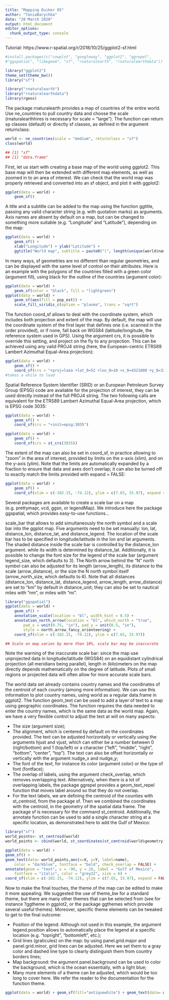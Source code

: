 ```yaml
---
title: "Mapping Duiker OS"
author: "TaniaBarychka"
date: "20 March 2020"
output: html_document
editor_options: 
  chunk_output_type: console
---
```


Tutorial: https://www.r-spatial.org/r/2018/10/25/ggplot2-sf.html

```r

#install.packages(c("cowplot", "googleway", "ggplot2", "ggrepel", 
#"ggspatial", "libwgeom", "sf", "rnaturalearth", "rnaturalearthdata"))

library("ggplot2")
theme_set(theme_bw())
library("sf")

library("rnaturalearth")
library("rnaturalearthdata")
library(rgeos)
```


The package rnaturalearth provides a map of countries of the entire world. Use ne_countries to pull country data and choose the scale (rnaturalearthhires is necessary for scale = "large"). The function can return sp classes (default) or directly sf classes, as defined in the argument returnclass:

```r



world <- ne_countries(scale = "medium", returnclass = "sf")
class(world)

## [1] "sf"  
## [1] "data.frame"

```


First, let us start with creating a base map of the world using ggplot2. This base map will then be extended with different map elements, as well as zoomed in to an area of interest. We can check that the world map was properly retrieved and converted into an sf object, and plot it with ggplot2:


```r
ggplot(data = world) +
    geom_sf()

```


A title and a subtitle can be added to the map using the function ggtitle, passing any valid character string (e.g. with quotation marks) as arguments. Axis names are absent by default on a map, but can be changed to something more suitable (e.g. “Longitude” and “Latitude”), depending on the map:

```r
ggplot(data = world) +
    geom_sf() +
    xlab("Longitude") + ylab("Latitude") +
    ggtitle("World map", subtitle = paste0("(", length(unique(world$name)), " countries)"))

```


In many ways, sf geometries are no different than regular geometries, and can be displayed with the same level of control on their attributes. Here is an example with the polygons of the countries filled with a green color (argument fill), using black for the outline of the countries (argument color):

```r
ggplot(data = world) + 
    geom_sf(color = "black", fill = "lightgreen")
ggplot(data = world) +
    geom_sf(aes(fill = pop_est)) +
    scale_fill_viridis_c(option = "plasma", trans = "sqrt")


```


The function coord_sf allows to deal with the coordinate system, which includes both projection and extent of the map. By default, the map will use the coordinate system of the first layer that defines one (i.e. scanned in the order provided), or if none, fall back on WGS84 (latitude/longitude, the reference system used in GPS). Using the argument crs, it is possible to override this setting, and project on the fly to any projection. This can be achieved using any valid PROJ4 string (here, the European-centric ETRS89 Lambert Azimuthal Equal-Area projection):


```r

ggplot(data = world) +
    geom_sf() +
    coord_sf(crs = "+proj=laea +lat_0=52 +lon_0=10 +x_0=4321000 +y_0=3210000 +ellps=GRS80 +units=m +no_defs ")
#takes a while to load
```


Spatial Reference System Identifier (SRID) or an European Petroleum Survey Group (EPSG) code are available for the projection of interest, they can be used directly instead of the full PROJ4 string. The two following calls are equivalent for the ETRS89 Lambert Azimuthal Equal-Area projection, which is EPSG code 3035:

```r

ggplot(data = world) +
    geom_sf() +
    coord_sf(crs = "+init=epsg:3035")

ggplot(data = world) +
    geom_sf() +
    coord_sf(crs = st_crs(3035))

```


The extent of the map can also be set in coord_sf, in practice allowing to “zoom” in the area of interest, provided by limits on the x-axis (xlim), and on the y-axis (ylim). Note that the limits are automatically expanded by a fraction to ensure that data and axes don’t overlap; it can also be turned off to exactly match the limits provided with expand = FALSE:


```r
ggplot(data = world) +
    geom_sf() +
    coord_sf(xlim = c(-102.15, -74.12), ylim = c(7.65, 33.97), expand = FALSE)

```


Several packages are available to create a scale bar on a map (e.g. prettymapr, vcd, ggsn, or legendMap). We introduce here the package ggspatial, which provides easy-to-use functions…

scale_bar that allows to add simultaneously the north symbol and a scale bar into the ggplot map. Five arguments need to be set manually: lon, lat, distance_lon, distance_lat, and distance_legend. The location of the scale bar has to be specified in longitude/latitude in the lon and lat arguments. The shaded distance inside the scale bar is controlled by the distance_lon argument. while its width is determined by distance_lat. Additionally, it is possible to change the font size for the legend of the scale bar (argument legend_size, which defaults to 3). The North arrow behind the “N” north symbol can also be adjusted for its length (arrow_length), its distance to the scale (arrow_distance), or the size the N north symbol itself (arrow_north_size, which defaults to 6). Note that all distances (distance_lon, distance_lat, distance_legend, arrow_length, arrow_distance) are set to "km" by default in distance_unit; they can also be set to nautical miles with “nm”, or miles with “mi”.

```r

library("ggspatial")
ggplot(data = world) +
    geom_sf() +
    annotation_scale(location = "bl", width_hint = 0.5) +
    annotation_north_arrow(location = "bl", which_north = "true", 
        pad_x = unit(0.75, "in"), pad_y = unit(0.5, "in"),
        style = north_arrow_fancy_orienteering) +
    coord_sf(xlim = c(-102.15, -74.12), ylim = c(7.65, 33.97))

## Scale on map varies by more than 10%, scale bar may be inaccurate

```


Note the warning of the inaccurate scale bar: since the map use unprojected data in longitude/latitude (WGS84) on an equidistant cylindrical projection (all meridians being parallel), length in (kilo)meters on the map directly depends mathematically on the degree of latitude. Plots of small regions or projected data will often allow for more accurate scale bars.

The world data set already contains country names and the coordinates of the centroid of each country (among more information). We can use this information to plot country names, using world as a regular data.frame in ggplot2. The function geom_text can be used to add a layer of text to a map using geographic coordinates. The function requires the data needed to enter the country names, which is the same data as the world map. Again, we have a very flexible control to adjust the text at will on many aspects:

- The size (argument size);
- The alignment, which is centered by default on the coordinates provided. The text can be adjusted horizontally or vertically using the arguments hjust and vjust, which can either be a number between 0 (right/bottom) and 1 (top/left) or a character (“left”, “middle”, “right”, “bottom”, “center”, “top”). The text can also be offset horizontally or vertically with the argument nudge_x and nudge_y;
- The font of the text, for instance its color (argument color) or the type of font (fontface);
- The overlap of labels, using the argument check_overlap, which removes overlapping text. Alternatively, when there is a lot of overlapping labels, the package ggrepel provides a geom_text_repel function that moves label around so that they do not overlap.
- For the text labels, we are defining the centroid of the counties with st_centroid, from the package sf. Then we combined the coordinates with the centroid, in the geometry of the spatial data frame. The package sf is necessary for the command st_centroid.
Additionally, the annotate function can be used to add a single character string at a specific location, as demonstrated here to add the Gulf of Mexico:

```r
library("sf")
world_points<- st_centroid(world)
world_points <- cbind(world, st_coordinates(st_centroid(world$geometry)))

ggplot(data = world) +
geom_sf() +
geom_text(data= world_points,aes(x=X, y=Y, label=name),
    color = "darkblue", fontface = "bold", check_overlap = FALSE) +
annotate(geom = "text", x = -90, y = 26, label = "Gulf of Mexico", 
    fontface = "italic", color = "grey22", size = 6) +
coord_sf(xlim = c(-102.15, -74.12), ylim = c(7.65, 33.97), expand = FALSE)
```


Now to make the final touches, the theme of the map can be edited to make it more appealing. We suggested the use of theme_bw for a standard theme, but there are many other themes that can be selected from (see for instance ?ggtheme in ggplot2, or the package ggthemes which provide several useful themes). Moreover, specific theme elements can be tweaked to get to the final outcome:

- Position of the legend: Although not used in this example, the argument legend.position allows to automatically place the legend at a specific location (e.g. "topright", "bottomleft", etc.);
- Grid lines (graticules) on the map: by using panel.grid.major and panel.grid.minor, grid lines can be adjusted. Here we set them to a gray color and dashed line type to clearly distinguish them from country borders lines;
- Map background: the argument panel.background can be used to color the background, which is the ocean essentially, with a light blue;
- Many more elements of a theme can be adjusted, which would be too long to cover here. We refer the reader to the documentation for the function theme.

```r

ggplot(data = world) + geom_sf(fill="antiquewhite") + geom_text(data= world_points,aes(x=X, y=Y, label=name), color = "darkblue", fontface = "bold", check_overlap = FALSE) + annotate(geom = "text", x = -90, y = 26, label = "Gulf of Mexico", fontface = "italic", color = "grey22", size = 6) + annotation_scale(location = "bl", width_hint = 0.5) + annotation_north_arrow(location = "bl", which_north = "true", pad_x = unit(0.75, "in"), pad_y = unit(0.5, "in"), style = north_arrow_fancy_orienteering) + coord_sf(xlim = c(-102.15, -74.12), ylim = c(7.65, 33.97), expand = FALSE) + xlab("Longitude") + ylab("Latitude") + ggtitle("Map of the Gulf of Mexico and the Caribbean Sea") + theme(panel.grid.major = element_line(color = gray(.5), linetype = "dashed", size = 0.5), panel.background = element_rect(fill = "aliceblue"))

```
